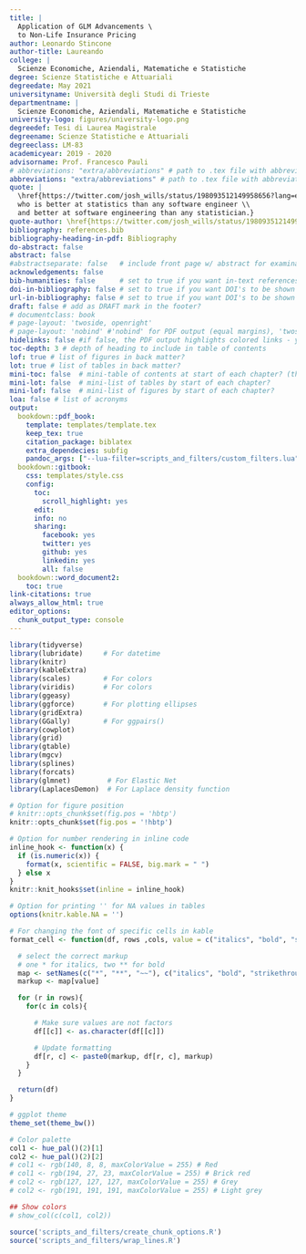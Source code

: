 ```yaml
---
title: |
  Application of GLM Advancements \
  to Non-Life Insurance Pricing
author: Leonardo Stincone
author-title: Laureando
college: |
  Scienze Economiche, Aziendali, Matematiche e Statistiche
degree: Scienze Statistiche e Attuariali
degreedate: May 2021
universityname: Università degli Studi di Trieste
departmentname: |
  Scienze Economiche, Aziendali, Matematiche e Statistiche
university-logo: figures/university-logo.png
degreedef: Tesi di Laurea Magistrale
degreename: Scienze Statistiche e Attuariali
degreeclass: LM-83
academicyear: 2019 - 2020
advisorname: Prof. Francesco Pauli
# abbreviations: "extra/abbreviations" # path to .tex file with abbreviations
abbreviations: "extra/abbreviations" # path to .tex file with abbreviations
quote: |
  \href{https://twitter.com/josh_wills/status/198093512149958656?lang=en}{The data scientist is a person \\
  who is better at statistics than any software engineer \\
  and better at software engineering than any statistician.}
quote-author: \href{https://twitter.com/josh_wills/status/198093512149958656?lang=en}{Josh Wills}
bibliography: references.bib
bibliography-heading-in-pdf: Bibliography
do-abstract: false
abstract: false
#abstractseparate: false   # include front page w/ abstract for examination schools?
acknowledgements: false
bib-humanities: false      # set to true if you want in-text references formatted as author-year
doi-in-bibliography: false # set to true if you want DOI's to be shown in the bibliography
url-in-bibliography: false # set to true if you want DOI's to be shown in the bibliography. By default, it is linked under the publication name.
draft: false # add as DRAFT mark in the footer?
# documentclass: book
# page-layout: 'twoside, openright'
# page-layout: 'nobind' #'nobind' for PDF output (equal margins), 'twoside' for two-sided binding (mirror margins and blank pages), leave blank for one-sided binding (left margin > right margin)
hidelinks: false #if false, the PDF output highlights colored links - you will probably want to set this to true for PDF version you wish to physically print
toc-depth: 3 # depth of heading to include in table of contents
lof: true # list of figures in back matter?
lot: true # list of tables in back matter?
mini-toc: false  # mini-table of contents at start of each chapter? (this just prepares it; you must also add \minitoc after the chapter titles)
mini-lot: false  # mini-list of tables by start of each chapter?
mini-lof: false  # mini-list of figures by start of each chapter?
loa: false # list of acronyms
output:
  bookdown::pdf_book:
    template: templates/template.tex
    keep_tex: true
    citation_package: biblatex
    extra_dependecies: subfig
    pandoc_args: ["--lua-filter=scripts_and_filters/custom_filters.lua"]
  bookdown::gitbook:
    css: templates/style.css
    config:
      toc:
        scroll_highlight: yes
      edit:
      info: no
      sharing:
        facebook: yes
        twitter: yes
        github: yes
        linkedin: yes
        all: false
  bookdown::word_document2:
    toc: true   
link-citations: true
always_allow_html: true
editor_options: 
  chunk_output_type: console
---
```



```r
library(tidyverse)
library(lubridate)     # For datetime
library(knitr)
library(kableExtra)
library(scales)        # For colors
library(viridis)       # For colors
library(ggeasy)
library(ggforce)       # For plotting ellipses
library(gridExtra)
library(GGally)        # For ggpairs()
library(cowplot)
library(grid)
library(gtable)
library(mgcv)
library(splines)
library(forcats)
library(glmnet)         # For Elastic Net
library(LaplacesDemon)  # For Laplace density function

# Option for figure position
# knitr::opts_chunk$set(fig.pos = 'hbtp')
knitr::opts_chunk$set(fig.pos = '!hbtp')

# Option for number rendering in inline code
inline_hook <- function(x) {
  if (is.numeric(x)) {
    format(x, scientific = FALSE, big.mark = " ")
  } else x
}
knitr::knit_hooks$set(inline = inline_hook)

# Option for printing '' for NA values in tables
options(knitr.kable.NA = '')

# For changing the font of specific cells in kable
format_cell <- function(df, rows ,cols, value = c("italics", "bold", "strikethrough")){

  # select the correct markup
  # one * for italics, two ** for bold
  map <- setNames(c("*", "**", "~~"), c("italics", "bold", "strikethrough"))
  markup <- map[value]  

  for (r in rows){
    for(c in cols){

      # Make sure values are not factors
      df[[c]] <- as.character(df[[c]])

      # Update formatting
      df[r, c] <- paste0(markup, df[r, c], markup)
    }
  }

  return(df)
}

# ggplot theme
theme_set(theme_bw())

# Color palette
col1 <- hue_pal()(2)[1]
col2 <- hue_pal()(2)[2]
# col1 <- rgb(140, 8, 8, maxColorValue = 255) # Red
# col1 <- rgb(194, 27, 23, maxColorValue = 255) # Brick red
# col2 <- rgb(127, 127, 127, maxColorValue = 255) # Grey
# col2 <- rgb(191, 191, 191, maxColorValue = 255) # Light grey

## Show colors
# show_col(c(col1, col2))

```

```r
source('scripts_and_filters/create_chunk_options.R')
source('scripts_and_filters/wrap_lines.R')
```











